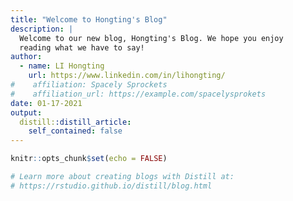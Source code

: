 ```yaml
---
title: "Welcome to Hongting's Blog"
description: |
  Welcome to our new blog, Hongting's Blog. We hope you enjoy 
  reading what we have to say!
author:
  - name: LI Hongting
    url: https://www.linkedin.com/in/lihongting/
#    affiliation: Spacely Sprockets
#    affiliation_url: https://example.com/spacelysprokets
date: 01-17-2021
output:
  distill::distill_article:
    self_contained: false
---
```


```r
knitr::opts_chunk$set(echo = FALSE)

# Learn more about creating blogs with Distill at:
# https://rstudio.github.io/distill/blog.html

```



